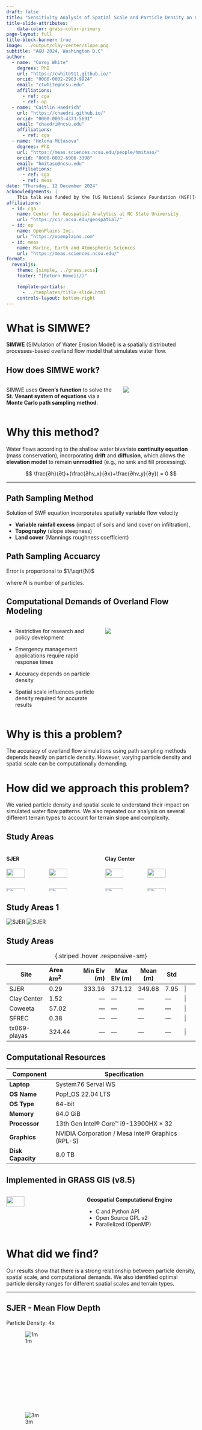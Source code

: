 ```yaml
---
draft: false
title: "Sensitivity Analysis of Spatial Scale and Particle Density on Overland Flow Pattern Accuracy and Computational Demand"
title-slide-attributes:
    data-color: grass-color-primary
page-layout: full
title-block-banner: true
image: ../output/clay-center/slope.png
subtitle: "AGU 2024, Washington D.C"
author:
  - name: "Corey White"
    degrees: PhD
    url: "https://cwhite911.github.io/"
    orcid: "0000-0002-2903-9924"
    email: "ctwhite@ncsu.edu"
    affiliations:
      - ref: cga
      - ref: op
  - name: "Caitlin Haedrich"
    url: "https://chaedri.github.io/"
    orcid: "0000-0003-4373-5691"
    email: "chaedri@ncsu.edu"
    affiliations:
      - ref: cga
  - name: "Helena Mitasova"
    degrees: PhD
    url: "https://meas.sciences.ncsu.edu/people/hmitaso/"
    orcid: "0000-0002-6906-3398"
    email: "hmitaso@ncsu.edu"
    affiliations:
      - ref: cga
      - ref: meas
date: "Thursday, 12 December 2024"
acknowledgements: |
    This talk was funded by the [US National Science Foundation (NSF)](https://www.nsf.gov/), award [2303651](https://www.nsf.gov/awardsearch/showAward?AWD_ID=2303651) and [USDA Natural Resources Conservation Service (NRCS)](https://www.nrcs.usda.gov/).
affiliations:
  - id: cga
    name: Center for Geospatial Analytics at NC State University
    url: "https://cnr.ncsu.edu/geospatial/"
  - id: op
    name: OpenPlains Inc.
    url: "https://openplains.com"
  - id: meas
    name: Marine, Earth and Atmospheric Sciences
    url: "https://meas.sciences.ncsu.edu/"
format:
  revealjs:
    theme: [simple, ../grass.scss]
    footer: "[Return Home](/)"

    template-partials:
      - ../templates/title-slide.html
    controls-layout: bottom-right
---
```


# What is SIMWE? {transition="slide" transition-speed="medium"}

**SIMWE** (SIMulation of Water Erosion Model) is a spatially distributed processes-based overland flow model that simulates water flow.

## How does SIMWE work? {transition="slide" transition-speed="medium"}

:::{.columns}
:::{.column width=60%}
SIMWE uses **Green’s function** to solve the **St. Venant system of equations** via a **Monte Carlo path sampling method**.
:::
:::{.column width=40%}
![](images/evolfig.jpg){}
:::
:::


# Why this method? {transition="slide" transition-speed="medium"}

Water flows according to the shallow water bivariate **continuity equation** (mass conservation), incorporating **drift** and **diffusion**, which allows the **elevation model** to remain **unmodified** (e.g., no sink and fill processing).

$$
\frac{∂h}{∂t}+(\frac{∂hv_x}{∂x}+\frac{∂hv_y}{∂y}) = 0
$$

---

## Path Sampling Method {transition="slide" transition-speed="medium"}

Solution of SWF equation incorporates spatially variable flow velocity

* **Variable rainfall excess** (impact of soils and land cover on infiltration),
* **Topography** (slope steepness)
* **Land cover** (Mannings roughness coefficient)

## Path Sampling Accuarcy {transition="slide" transition-speed="medium"}

Error is proportional to $1/\sqrt{N}$

where $N$ is number of particles.

## Computational Demands of Overland Flow Modeling {transition="slide" transition-speed="medium" .smaller}

:::{.columns}
:::{.column width=50%}

::: {.fragment .highlight-current-blue}
- Restrictive for research and policy development
:::

::: {.fragment .highlight-current-blue}
- Emergency management applications require rapid response times
:::

::: {.fragment .highlight-current-blue}
- Accuracy depends on particle density
:::

::: {.fragment .highlight-current-blue}
- Spatial scale influences particle density required for accurate results
:::

:::
:::{.column width=50%}
![](/notebooks/output/clay-center_depth_1_1_s_prob.webp)
:::
:::

# Why is this a problem? {transition="slide" transition-speed="medium" .smaller}
The accuracy of overland flow simulations using path sampling methods depends heavily on particle density.
However, varying particle density and spatial scale can be computationally demanding.

# How did we approach this problem? {transition="slide" transition-speed="medium" .smaller}
We varied particle density and spatial scale to understand their impact on simulated water flow patterns.
We also repeated our analysis on several different terrain types to account for terrain slope and complexity.

## Study Areas {transition="slide" transition-speed="medium" .smaller}

:::{.columns}
:::{.column width=50%}
#### SJER {.fade-in}
![](../output/SJER/naip.png){.fragment width="45%"}
![](../output/SJER/elev.png){.fragment width="45%"}
![](../output/SJER/slope.png){.fragment width="45%"}
![](../output/SJER/aspect.png){.fragment width="45%"}
:::
:::{.column width=50%}
#### Clay Center {.fade-in}
![](../output/clay-center/naip.png){.fragment width="45%"}
![](../output/clay-center/elev.png){.fragment width="45%"}
![](../output/clay-center/slope.png){.fragment width="45%"}
![](../output/clay-center/aspect.png){.fragment width="45%"}
:::
:::



## Study Areas 1 {transition="slide" transition-speed="medium" .smaller}

:::{.fragment .fade-in-then-out}
![SJER](../output/clay-center/naip.png)
![SJER](../output/clay-center/elev.png)
:::




## Study Areas {transition="slide" transition-speed="medium" .smaller}

| Site | Area $km^2$ | Min Elv ($m$) | Max Elv ($m$) | Mean ($m$) | Std | |
|---------|:-----|------:|---|---|---|---|
| SJER | 0.29 |333.16|371.12|349.68|7.95| ![](../output/SJER/naip.png){width=18%} |
| Clay Center | 1.52 |---|---|---|---| ![](../output/clay-center/naip.png){width=18%} |
| Coweeta | 57.02 |---|---|---|---| ![](../output/coweeta/naip.png){width=18%} |
| SFREC | 0.38 |---|---|---|---| ![](../output/SFREC/naip.png){width=18%} |
| tx069-playas | 324.44 |---|---|---|---| ![](../output/tx069-playas/naip.png){width=18%} |

: {.striped .hover .responsive-sm}

## Computational Resources {transition="slide" transition-speed="medium" .smaller .text-center}

::: {.r-hstack .resource-table}
| **Component**   | **Specification**                              |
|-----------------|------------------------------------------------|
| **Laptop**      | System76 Serval WS                             |
| **OS Name**     | Pop!_OS 22.04 LTS                              |
| **OS Type**     | 64-bit                                         |
| **Memory**      | 64.0 GiB                                       |
| **Processor**   | 13th Gen Intel® Core™ i9-13900HX × 32          |
| **Graphics**    | NVIDIA Corporation / Mesa Intel® Graphics (RPL-S) |
| **Disk Capacity** | 8.0 TB                                       |
:::

## Implemented in GRASS GIS (v8.5) {transition="slide" transition-speed="medium" .text-center}

::: {.columns}
:::{.column width=40%}
![](https://grass.osgeo.org/images/logos/grasslogo.svg){.r-stretch fig-align="center" width="50%"}
:::
:::{.column width=60%}
**Geospatial Computational Engine**

- C and Python API
- Open Source GPL v2
- Parallelized (OpenMP)
:::

:::

# What did we find? {transition="slide" transition-speed="medium" .smaller}
Our results show that there is a strong relationship between particle density, spatial scale, and computational demands.
We also identified optimal particle density ranges for different spatial scales and terrain types.

---

## SJER - Mean Flow Depth {transition="slide" transition-speed="medium"}

Particle Density: 4x

::: {.r-hstack}
::: {data-id="box1" auto-animate-delay="0" style="width: 200px; height: 200px; margin: 10px;"}

![1m](../output/SJER/sensitivity_1/SJER_depth_1_4_s_average.webp)

:::
::: {data-id="box1" auto-animate-delay="0" style="width: 200px; height: 200px; margin: 10px;"}
![3m](../output/SJER/sensitivity_1/SJER_depth_3_4_s_average.webp)
:::

::: {data-id="box1" auto-animate-delay="0" style="width: 200px; height: 200px; margin: 10px;"}
![5m](../output/SJER/sensitivity_1/SJER_depth_5_4_s_average.webp)
:::

::: {data-id="box1" auto-animate-delay="0" style="width: 200px; height: 200px; margin: 10px;"}
![10m](../output/SJER/sensitivity_1/SJER_depth_10_4_s_average.webp)
:::

::: {data-id="box1" auto-animate-delay="0" style="width: 200px; height: 200px; margin: 10px;"}
![30m](../output/SJER/sensitivity_1/SJER_depth_30_025_s_average.webp)
:::
:::



## SJER {auto-animate=true auto-animate-easing="ease-in-out"}


::: {.r-hstack}
::: {data-id="box1" style=""}
![](../output/SJER/sensitivity_1/SJER_depth_1_4_s_average.webp){.r-stretch}
:::

::: {data-id="box2" style=""}

:::

::: {data-id="box3" style=""}

:::

::: {data-id="box4" style=""}
:::

::: {data-id="box5" style=""}

:::
::: {data-id="box6" style=""}

:::
:::

## SJER {auto-animate=true auto-animate-easing="ease-in-out"}
::: {.r-hstack}
::: {data-id="box1" auto-animate-delay="0" style="width: 200px; height: 200px; margin: 10px;"}
![5 Min](../output/SJER/sensitivity_1/SJER_depth_1_4_s_05_average.png){width=200 hight=200}
:::

::: {data-id="box2" auto-animate-delay="0.1" style="width: 200px; height: 200px; margin: 10px;"}
![10 Min](../output/SJER/sensitivity_1/SJER_depth_1_4_s_10_average.png){width=200 hight=200}
:::

::: {data-id="box3" auto-animate-delay="0.2" style="width: 200px; height: 200px; margin: 10px;"}
![15 Min](../output/SJER/sensitivity_1/SJER_depth_1_4_s_15_average.png){width=200 hight=200}
:::

::: {data-id="box4" auto-animate-delay="0.2" style="width: 200px; height: 200px; margin: 10px;"}
![20 Min](../output/SJER/sensitivity_1/SJER_depth_1_4_s_20_average.png){width=200 hight=200}
:::

::: {data-id="box5" auto-animate-delay="0.2" style="width: 200px; height: 200px; margin: 10px;"}
![25 Min](../output/SJER/sensitivity_1/SJER_depth_1_4_s_25_average.png){width=200 hight=200}
:::

::: {data-id="box6" auto-animate-delay="0.2" style="width: 200px; height: 200px; margin: 10px;"}
![30 Min](../output/SJER/sensitivity_1/SJER_depth_1_4_s_30_average.png){width=200 hight=200}
:::
:::

## Clay-Center - Mean Flow Depth {transition="slide" transition-speed="medium"}

Particle Density:

::: {.r-hstack}
::: {data-id="box1" auto-animate-delay="0" style="width: 200px; height: 200px; margin: 10px;"}

![1m](../output/clay-center/sensitivity_1/clay-center_depth_1_1_s_05_average.png)

:::
::: {data-id="box1" auto-animate-delay="0" style="width: 200px; height: 200px; margin: 10px;"}
![3m](../output/clay-center/sensitivity_1/clay-center_depth_1_1_s_10_average.png)
:::

::: {data-id="box1" auto-animate-delay="0" style="width: 200px; height: 200px; margin: 10px;"}
![5m](../output/clay-center/sensitivity_1/clay-center_depth_1_1_s_15_average.png)
:::

::: {data-id="box1" auto-animate-delay="0" style="width: 200px; height: 200px; margin: 10px;"}
![10m](../output/clay-center/sensitivity_1/clay-center_depth_1_1_s_20_average.png)
:::

::: {data-id="box1" auto-animate-delay="0" style="width: 200px; height: 200px; margin: 10px;"}
![30m](../output/clay-center/sensitivity_1/clay-center_depth_1_1_s_25_average.png)
:::
:::

## Test Slide

![](../sim.gif)

## Computaional Performance {auto-animate=true auto-animate-easing="ease-in-out"}

::: {.r-hstack}
![](../output/SJER/sensitivity_1/SJER_run_time_res_line_plot.png)

![](../output/SJER/sensitivity_1/SJER_mean_depth_res_line_plot.png)
:::


# What's next? {transition="slide" transition-speed="medium" .smaller}
Our findings have implications for future users of the SIMWE model.
We hope that our work will help optimize tradeoffs between accuracy and computational demand.
